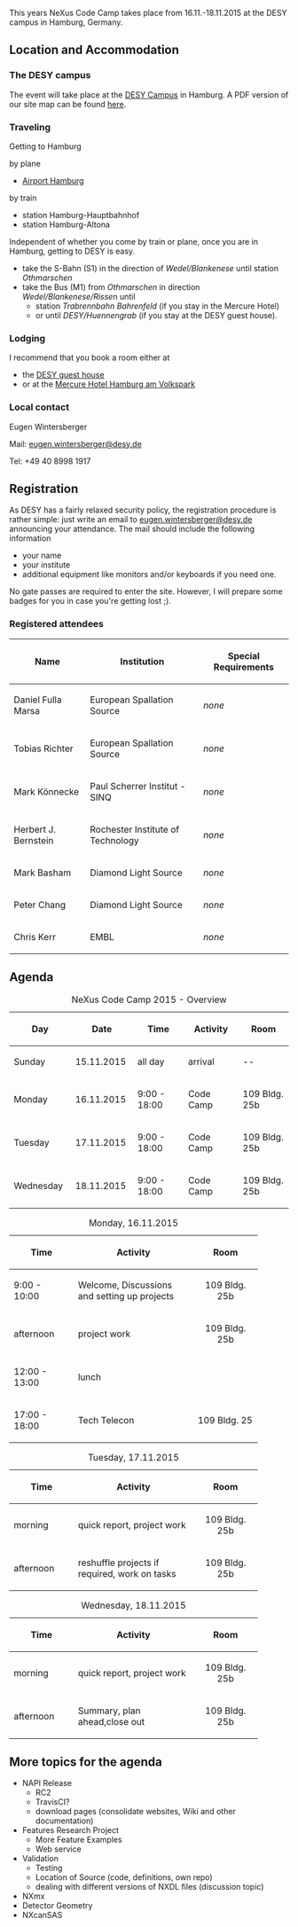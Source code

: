 This years NeXus Code Camp takes place from 16.11.-18.11.2015 at the DESY campus in Hamburg, Germany. 

== Location and Accommodation ==

=== The DESY campus ===

The event will take place at the [https://www.openstreetmap.org/#map=17/53.57749/9.87851 DESY Campus] in Hamburg. A PDF version  
of our site map can be found [[:File:NexusCodeCamp2015_map.pdf|here]].

=== Traveling === 

Getting to Hamburg

by plane
* [https://www.hamburg-airport.de/en/ Airport Hamburg] 

by train 
* station Hamburg-Hauptbahnhof
* station Hamburg-Altona

Independent of whether you come by train or plane, once you are in Hamburg, getting to DESY is 
easy. 

* take the S-Bahn (S1) in the direction of ''Wedel/Blankenese'' until station ''Othmarschen''
* take the Bus (M1) from ''Othmarschen'' in direction ''Wedel/Blankenese/Risse''n until 
** station ''Trabrennbahn Bahrenfeld'' (if you stay in the Mercure Hotel) 
** or until ''DESY/Huennengrab'' (if you stay at the DESY guest house).

=== Lodging ===

I recommend that you book a room either at

* the [http://guest-services.desy.de/hostel_in_hamburg/index_eng.html DESY guest house]
* or at the [http://www.accorhotels.com/gb/hotel-1659-mercure-hotel-hamburg-am-volkspark-ex-novotel-hamburg-arena/index.shtml Mercure Hotel Hamburg am Volkspark]

=== Local contact ===

Eugen Wintersberger

Mail: [mailto:eugen.wintersberger@desy.de eugen.wintersberger@desy.de]

Tel: +49 40 8998 1917

== Registration ==

As DESY has a fairly relaxed security policy, the registration procedure is rather simple: just write an email to 
[mailto:eugen.wintersberger@desy.de eugen.wintersberger@desy.de] announcing your attendance. 
The mail should include the following information

* your name
* your institute 
* additional equipment like monitors and/or keyboards if you need one. 

No gate passes are required to enter the site. However, I will prepare some badges for you in case you're getting lost ;).

=== Registered attendees ===

{| class="wikitable"
|-
! Name
! Institution
! Special Requirements
|-
| Daniel Fulla Marsa
| European Spallation Source
| ''none''
|-
| Tobias Richter
| European Spallation Source
| ''none''
|-
| Mark Könnecke
| Paul Scherrer Institut - SINQ
| ''none''
|-
| Herbert J. Bernstein
| Rochester Institute of Technology
| ''none''
|-
| Mark Basham
| Diamond Light Source
| ''none''
|-
| Peter Chang
| Diamond Light Source
| ''none''
|-
| Chris Kerr
| EMBL
| ''none''
|}

== Agenda ==
{| style="text-align:center;"
|+ NeXus Code Camp 2015 - Overview 
! style="width:100px" | Day 
! style="width:100px" | Date 
! style="width:100px" | Time
! style="width:100px" | Activity 
! style="width:100px" | Room
|- 
| style="text-align:left;" | Sunday
| 15.11.2015
| all day
| arrival
| -- 

|- 
| style="text-align:left;" | Monday 
| 16.11.2015 
| 9:00 - 18:00 
| Code Camp 
| 109 Bldg. 25b

|- 
| style="text-align:left;" | Tuesday
| 17.11.2015 
| 9:00 - 18:00 
| Code Camp
| 109 Bldg. 25b

|- 
| style="text-align:left;" | Wednesday 
| 18.11.2015
| 9:00 - 18:00 
| Code Camp
| 109 Bldg. 25b
|}



{|
|+ Monday, 16.11.2015
! style="width:100px" | Time
! style="width:200px" | Activity 
! style="width:100px" | Room
|-
|9:00 - 10:00
|Welcome, Discussions and setting up projects
|style="text-align:center;" | 109 Bldg. 25b
|-
|afternoon 
|project work
|style="text-align:center;" | 109 Bldg. 25b
|-
|12:00 - 13:00
|lunch
|
|-
|17:00 - 18:00
|Tech Telecon
| 109 Bldg. 25
|}


{|
|+ Tuesday, 17.11.2015
! style="width:100px" | Time
! style="width:200px" | Activity 
! style="width:100px" | Room
|-
|morning
|quick report, project work
|style="text-align:center;" | 109 Bldg. 25b
|-
|afternoon 
|reshuffle projects if required, work on tasks
|style="text-align:center;" | 109 Bldg. 25b
|}


{|
|+ Wednesday, 18.11.2015
! style="width:100px" | Time
! style="width:200px" | Activity 
! style="width:100px" | Room
|-
|morning
|quick report, project work
|style="text-align:center;" | 109 Bldg. 25b
|-
|afternoon
|Summary, plan ahead,close out
|style="text-align:center;" | 109 Bldg. 25b
|}

== More topics for the agenda == 

* NAPI Release
** RC2 
** TravisCI?
** download pages (consolidate websites, Wiki and other documentation)
* Features Research Project
** More Feature Examples
** Web service
* Validation
** Testing
** Location of Source (code, definitions, own repo)
** dealing with different versions of NXDL files (discussion topic)
* NXmx
* Detector Geometry
* NXcanSAS